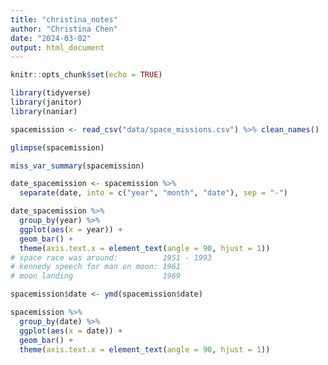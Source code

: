 ```yaml
---
title: "christina_notes"
author: "Christina Chen"
date: "2024-03-02"
output: html_document
---
```


```r
knitr::opts_chunk$set(echo = TRUE)
```

```r
library(tidyverse)
library(janitor)
library(naniar)
```

```r
spacemission <- read_csv("data/space_missions.csv") %>% clean_names()
```

```r
glimpse(spacemission)
```

```r
miss_var_summary(spacemission)
```


```r
date_spacemission <- spacemission %>%
  separate(date, into = c("year", "month", "date"), sep = "-")
```

```r
date_spacemission %>%
  group_by(year) %>%
  ggplot(aes(x = year)) +
  geom_bar() +
  theme(axis.text.x = element_text(angle = 90, hjust = 1))
# space race was around:          1951 - 1993
# kennedy speech for man on moon: 1961
# moon landing                    1969
```

```r
spacemission$date <- ymd(spacemission$date)
```

```r
spacemission %>%
  group_by(date) %>%
  ggplot(aes(x = date)) +
  geom_bar() +
  theme(axis.text.x = element_text(angle = 90, hjust = 1))
```